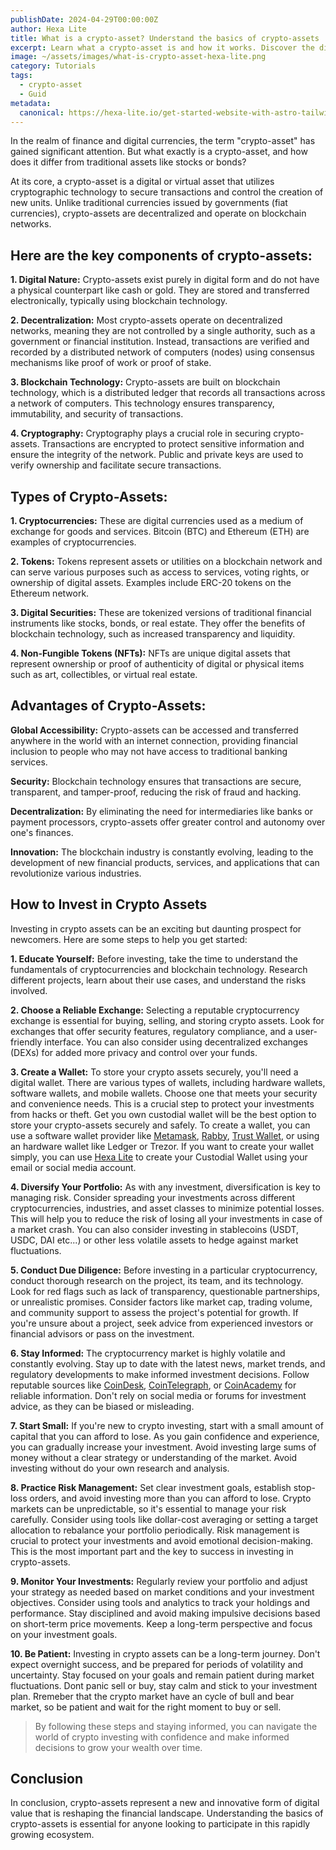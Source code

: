 ```yaml
---
publishDate: 2024-04-29T00:00:00Z
author: Hexa Lite
title: What is a crypto-asset? Understand the basics of crypto-assets
excerpt: Learn what a crypto-asset is and how it works. Discover the different types of crypto-assets and how to invest in them.
image: ~/assets/images/what-is-crypto-asset-hexa-lite.png
category: Tutorials
tags:
  - crypto-asset
  - Guid
metadata:
  canonical: https://hexa-lite.io/get-started-website-with-astro-tailwind-css
---
```


In the realm of finance and digital currencies, the term "crypto-asset" has gained significant attention. But what exactly is a crypto-asset, and how does it differ from traditional assets like stocks or bonds?

At its core, a crypto-asset is a digital or virtual asset that utilizes cryptographic technology to secure transactions and control the creation of new units. Unlike traditional currencies issued by governments (fiat currencies), crypto-assets are decentralized and operate on blockchain networks.

## Here are the key components of crypto-assets:

**1. Digital Nature:** Crypto-assets exist purely in digital form and do not have a physical counterpart like cash or gold. They are stored and transferred electronically, typically using blockchain technology.

**2. Decentralization:** Most crypto-assets operate on decentralized networks, meaning they are not controlled by a single authority, such as a government or financial institution. Instead, transactions are verified and recorded by a distributed network of computers (nodes) using consensus mechanisms like proof of work or proof of stake.

**3. Blockchain Technology:** Crypto-assets are built on blockchain technology, which is a distributed ledger that records all transactions across a network of computers. This technology ensures transparency, immutability, and security of transactions.

**4. Cryptography:** Cryptography plays a crucial role in securing crypto-assets. Transactions are encrypted to protect sensitive information and ensure the integrity of the network. Public and private keys are used to verify ownership and facilitate secure transactions.

## Types of Crypto-Assets:

**1. Cryptocurrencies:** These are digital currencies used as a medium of exchange for goods and services. Bitcoin (BTC) and Ethereum (ETH) are examples of cryptocurrencies.

**2. Tokens:** Tokens represent assets or utilities on a blockchain network and can serve various purposes such as access to services, voting rights, or ownership of digital assets. Examples include ERC-20 tokens on the Ethereum network.

**3. Digital Securities:** These are tokenized versions of traditional financial instruments like stocks, bonds, or real estate. They offer the benefits of blockchain technology, such as increased transparency and liquidity.

**4. Non-Fungible Tokens (NFTs):** NFTs are unique digital assets that represent ownership or proof of authenticity of digital or physical items such as art, collectibles, or virtual real estate.

## Advantages of Crypto-Assets:

**Global Accessibility:** Crypto-assets can be accessed and transferred anywhere in the world with an internet connection, providing financial inclusion to people who may not have access to traditional banking services.

**Security:** Blockchain technology ensures that transactions are secure, transparent, and tamper-proof, reducing the risk of fraud and hacking.

**Decentralization:** By eliminating the need for intermediaries like banks or payment processors, crypto-assets offer greater control and autonomy over one's finances.

**Innovation:** The blockchain industry is constantly evolving, leading to the development of new financial products, services, and applications that can revolutionize various industries.

## How to Invest in Crypto Assets

Investing in crypto assets can be an exciting but daunting prospect for newcomers. Here are some steps to help you get started:

**1. Educate Yourself:** Before investing, take the time to understand the fundamentals of cryptocurrencies and blockchain technology. Research different projects, learn about their use cases, and understand the risks involved.

**2. Choose a Reliable Exchange:** Selecting a reputable cryptocurrency exchange is essential for buying, selling, and storing crypto assets. Look for exchanges that offer security features, regulatory compliance, and a user-friendly interface. You can also consider using decentralized exchanges (DEXs) for added more privacy and control over your funds.

**3. Create a Wallet:** To store your crypto assets securely, you'll need a digital wallet. There are various types of wallets, including hardware wallets, software wallets, and mobile wallets. Choose one that meets your security and convenience needs. This is a crucial step to protect your investments from hacks or theft. Get you own custodial wallet will be the best option to store your crypto-assets securely and safely. To create a wallet, you can use a software wallet provider like <a href="https://metamask.io/" target="_blank" rel="noopener" title="Metamask website">Metamask</a>, <a href="https://rabby.io/" target="_blank" rel="noopener" title="Rabby website">Rabby</a>, <a href="https://trustwallet.com/" target="_blank" rel="noopener" title="Trust Wallet website">Trust Wallet</a>, or using an hardware wallet like Ledger or Trezor. If you want to create your wallet simply, you can use <a href="https://app.hexa-lite.io/" target="_blank" title="Hexa Lite dApp">Hexa Lite</a> to create your Custodial Wallet using your email or social media account.

**4. Diversify Your Portfolio:** As with any investment, diversification is key to managing risk. Consider spreading your investments across different cryptocurrencies, industries, and asset classes to minimize potential losses. This will help you to reduce the risk of losing all your investments in case of a market crash. You can also consider investing in stablecoins (USDT, USDC, DAI etc...) or other less volatile assets to hedge against market fluctuations. 

**5. Conduct Due Diligence:** Before investing in a particular cryptocurrency, conduct thorough research on the project, its team, and its technology. Look for red flags such as lack of transparency, questionable partnerships, or unrealistic promises. Consider factors like market cap, trading volume, and community support to assess the project's potential for growth. If you're unsure about a project, seek advice from experienced investors or financial advisors or pass on the investment.

**6. Stay Informed:** The cryptocurrency market is highly volatile and constantly evolving. Stay up to date with the latest news, market trends, and regulatory developments to make informed investment decisions. Follow reputable sources like <a href="https://www.coindesk.com/" target="_blank" rel="noopener" title="CoinDesk website">CoinDesk</a>, <a href="https://fr.cointelegraph.com/" target="_blank" rel="noopener" >CoinTelegraph</a>, or <a href="https://coinacademy.fr/" target="_blank" rel="noopener" >CoinAcademy</a> for reliable information. Don't rely on social media or forums for investment advice, as they can be biased or misleading. 

**7. Start Small:** If you're new to crypto investing, start with a small amount of capital that you can afford to lose. As you gain confidence and experience, you can gradually increase your investment. Avoid investing large sums of money without a clear strategy or understanding of the market. Avoid investing without do your own research and analysis.

**8. Practice Risk Management:** Set clear investment goals, establish stop-loss orders, and avoid investing more than you can afford to lose. Crypto markets can be unpredictable, so it's essential to manage your risk carefully. Consider using tools like dollar-cost averaging or setting a target allocation to rebalance your portfolio periodically. Risk management is crucial to protect your investments and avoid emotional decision-making. This is the most important part and the key to success in investing in crypto-assets.

**9. Monitor Your Investments:** Regularly review your portfolio and adjust your strategy as needed based on market conditions and your investment objectives. Consider using tools and analytics to track your holdings and performance. Stay disciplined and avoid making impulsive decisions based on short-term price movements. Keep a long-term perspective and focus on your investment goals.

**10. Be Patient:** Investing in crypto assets can be a long-term journey. Don't expect overnight success, and be prepared for periods of volatility and uncertainty. Stay focused on your goals and remain patient during market fluctuations. Dont panic sell or buy, stay calm and stick to your investment plan. Rremeber that the crypto market have an cycle of bull and bear market, so be patient and wait for the right moment to buy or sell. 

> By following these steps and staying informed, you can navigate the world of crypto investing with confidence and make informed decisions to grow your wealth over time.

## Conclusion

In conclusion, crypto-assets represent a new and innovative form of digital value that is reshaping the financial landscape. Understanding the basics of crypto-assets is essential for anyone looking to participate in this rapidly growing ecosystem.